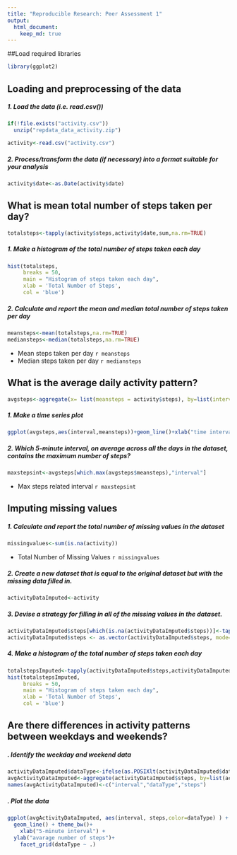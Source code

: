 ```yaml
---
title: "Reproducible Research: Peer Assessment 1"
output: 
  html_document:
    keep_md: true
---
```


##Load required libraries
```r
library(ggplot2)
```

## Loading and preprocessing of the data
##### 1. Load the data (i.e. read.csv())
```r
if(!file.exists("activity.csv"))
  unzip("repdata_data_activity.zip")

activity<-read.csv("activity.csv")
```
##### 2. Process/transform the data (if necessary) into a format suitable for your analysis
```r
activity$date<-as.Date(activity$date)
```

## What is mean total number of steps taken per day?
```r
totalsteps<-tapply(activity$steps,activity$date,sum,na.rm=TRUE)
```
##### 1. Make a histogram of the total number of steps taken each day
```r
hist(totalsteps, 
     breaks = 50,
     main = "Histogram of steps taken each day",
     xlab = 'Total Number of Steps',
     col = 'blue')
```

##### 2. Calculate and report the mean and median total number of steps taken per day
```r
meansteps<-mean(totalsteps,na.rm=TRUE)
mediansteps<-median(totalsteps,na.rm=TRUE)
```

* Mean steps taken per day `r meansteps`
* Median steps taken per day `r mediansteps`

## What is the average daily activity pattern?
```r
avgsteps<-aggregate(x= list(meansteps = activity$steps), by=list(interval = activity$interval),FUN=mean,na.rm=TRUE)
```
##### 1. Make a time series plot
```r
ggplot(avgsteps,aes(interval,meansteps))+geom_line()+xlab("time interval in 5 mins increments")+ylab("avg number of steps taken")
```

##### 2. Which 5-minute interval, on average across all the days in the dataset, contains the maximum number of steps?

```r
maxstepsint<-avgsteps[which.max(avgsteps$meansteps),"interval"]
```
* Max steps related interval `r maxstepsint`

## Imputing missing values
##### 1. Calculate and report the total number of missing values in the dataset 
```r
missingvalues<-sum(is.na(activity))

```
* Total Number of Missing Values `r missingvalues`

##### 2. Create a new dataset that is equal to the original dataset but with the missing data filled in.

```r
activityDataImputed<-activity
```
##### 3. Devise a strategy for filling in all of the missing values in the dataset.
```r
activityDataImputed$steps[which(is.na(activityDataImputed$steps))]<-tapply(activityDataImputed$steps,activityDataImputed$interval,mean,na.rm=TRUE,simplify = FALSE)
activityDataImputed$steps <- as.vector(activityDataImputed$steps, mode="numeric")
```
##### 4. Make a histogram of the total number of steps taken each day 
```r
totalstepsImputed<-tapply(activityDataImputed$steps,activityDataImputed$date,sum,na.rm=TRUE)
hist(totalstepsImputed, 
     breaks = 50,
     main = "Histogram of steps taken each day",
     xlab = 'Total Number of Steps',
     col = 'blue')
```

## Are there differences in activity patterns between weekdays and weekends?
##### . Identify the weekday and weekend data
```r
activityDataImputed$dataType<-ifelse(as.POSIXlt(activityDataImputed$date)$wday %in% c(0,6),'Weekend','Weekday')
avgActivityDataImputed<-aggregate(activityDataImputed$steps, by=list(activityDataImputed$interval,activityDataImputed$dataType),mean)
names(avgActivityDataImputed)<-c("interval","dataType","steps")
```
##### . Plot the data

```r
ggplot(avgActivityDataImputed, aes(interval, steps,color=dataType) ) + 
  geom_line() + theme_bw()+
    xlab("5-minute interval") + 
  ylab("avarage number of steps")+
    facet_grid(dataType ~ .) 
```

